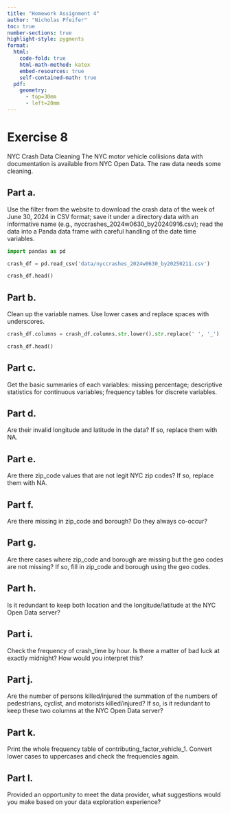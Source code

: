 ```yaml
---
title: "Homework Assignment 4"
author: "Nicholas Pfeifer"
toc: true
number-sections: true
highlight-style: pygments
format: 
  html: 
    code-fold: true
    html-math-method: katex
    embed-resources: true
    self-contained-math: true
  pdf: 
    geometry: 
      - top=30mm
      - left=20mm
---
```


# Exercise 8

NYC Crash Data Cleaning The NYC motor vehicle collisions data with
documentation is available from NYC Open Data. The raw data needs some
cleaning.

## Part a.

Use the filter from the website to download the crash data of the
week of June 30, 2024 in CSV format; save it under a directory data with an
informative name (e.g., nyccrashes_2024w0630_by20240916.csv); read the data
into a Panda data frame with careful handling of the date time variables.

```python
import pandas as pd

crash_df = pd.read_csv('data/nyccrashes_2024w0630_by20250211.csv')

crash_df.head()
```

## Part b.

Clean up the variable names. Use lower cases and replace spaces with
underscores.

```python
crash_df.columns = crash_df.columns.str.lower().str.replace(' ', '_')

crash_df.head()
```

## Part c.

Get the basic summaries of each variables: missing percentage;
descriptive statistics for continuous variables; frequency tables for
discrete variables.

## Part d.

Are their invalid longitude and latitude in the data? If so,
replace them with NA.

## Part e.

Are there zip_code values that are not legit NYC zip codes? If so,
replace them with NA.

## Part f.

Are there missing in zip_code and borough? Do they always co-occur?

## Part g.

Are there cases where zip_code and borough are missing but the geo codes are
not missing? If so, fill in zip_code and borough using the geo codes.

## Part h.

Is it redundant to keep both location and the longitude/latitude at
the NYC Open Data server?

## Part i.

Check the frequency of crash_time by hour. Is there a matter of bad luck
at exactly midnight? How would you interpret this?

## Part j.

Are the number of persons killed/injured the summation of the numbers of
pedestrians, cyclist, and motorists killed/injured? If so, is it redundant
to keep these two columns at the NYC Open Data server?

## Part k.

Print the whole frequency table of contributing_factor_vehicle_1.
Convert lower cases to uppercases and check the frequencies again.

## Part l.

Provided an opportunity to meet the data provider, what suggestions
would you make based on your data exploration experience?